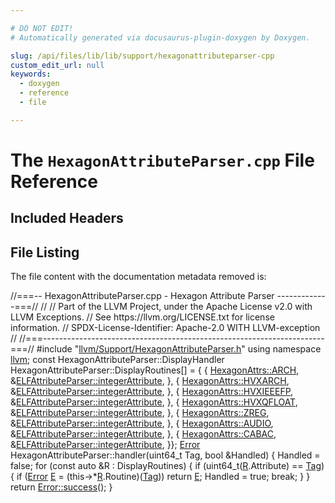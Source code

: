 ```yaml
---

# DO NOT EDIT!
# Automatically generated via docusaurus-plugin-doxygen by Doxygen.

slug: /api/files/lib/lib/support/hexagonattributeparser-cpp
custom_edit_url: null
keywords:
  - doxygen
  - reference
  - file

---
```





# The `HexagonAttributeParser.cpp` File Reference

<DoxygenPage pluginConfig={pluginConfig}>



## Included Headers

<IncludesList>
<IncludesListItem
  filePath="llvm/Support/HexagonAttributeParser.h"
  permalink="/docs/api/files/include/include/llvm/include/llvm/support/hexagonattributeparser-h"
  isLocal="true" />
</IncludesList>


## File Listing

The file content with the documentation metadata removed is:

<ProgramListing>

<Link id="l00001" /><CodeLine lineNumber="1"><span class="doxyHighlightComment">//===-- HexagonAttributeParser.cpp - Hexagon Attribute Parser -------------===//</span></CodeLine>
<Link id="l00002" /><CodeLine lineNumber="2"><span class="doxyHighlightComment">//</span></CodeLine>
<Link id="l00003" /><CodeLine lineNumber="3"><span class="doxyHighlightComment">// Part of the LLVM Project, under the Apache License v2.0 with LLVM Exceptions.</span></CodeLine>
<Link id="l00004" /><CodeLine lineNumber="4"><span class="doxyHighlightComment">// See https://llvm.org/LICENSE.txt for license information.</span></CodeLine>
<Link id="l00005" /><CodeLine lineNumber="5"><span class="doxyHighlightComment">// SPDX-License-Identifier: Apache-2.0 WITH LLVM-exception</span></CodeLine>
<Link id="l00006" /><CodeLine lineNumber="6"><span class="doxyHighlightComment">//</span></CodeLine>
<Link id="l00007" /><CodeLine lineNumber="7"><span class="doxyHighlightComment">//===----------------------------------------------------------------------===//</span></CodeLine>
<Link id="l00008" /><CodeLine lineNumber="8"></CodeLine>
<Link id="l00009" /><CodeLine lineNumber="9"><span class="doxyHighlightPreprocessor">#include &quot;<a href="/docs/api/files/include/include/llvm/include/llvm/support/hexagonattributeparser-h">llvm/Support/HexagonAttributeParser.h</a>&quot;</span></CodeLine>
<Link id="l00010" /><CodeLine lineNumber="10"></CodeLine>
<Link id="l00011" /><CodeLine lineNumber="11"><span class="doxyHighlightKeyword">using namespace </span><span class="doxyHighlight"><a href="/docs/api/namespaces/llvm">llvm</a>;</span></CodeLine>
<Link id="l00012" /><CodeLine lineNumber="12"></CodeLine>
<Link id="l00013" /><CodeLine lineNumber="13"><span class="doxyHighlightKeyword">const</span><span class="doxyHighlight"> HexagonAttributeParser::DisplayHandler</span></CodeLine>
<Link id="l00014" /><CodeLine lineNumber="14"><span class="doxyHighlight">    HexagonAttributeParser::DisplayRoutines&#91;&#93; = &#123;</span></CodeLine>
<Link id="l00015" /><CodeLine lineNumber="15"><span class="doxyHighlight">        &#123;</span></CodeLine>
<Link id="l00016" /><CodeLine lineNumber="16"><span class="doxyHighlight">            <a href="/docs/api/namespaces/llvm/hexagonattrs/#a9273648ff11b0cd9cc6c1fca21757b0aadf72f328baf0f5acf40009bfc48dabb3">HexagonAttrs::ARCH</a>,</span></CodeLine>
<Link id="l00017" /><CodeLine lineNumber="17"><span class="doxyHighlight">            &amp;<a href="/docs/api/classes/llvm/elfattributeparser/#a3e050c88f97b0583ca8a9ccb9df7f9af">ELFAttributeParser::integerAttribute</a>,</span></CodeLine>
<Link id="l00018" /><CodeLine lineNumber="18"><span class="doxyHighlight">        &#125;,</span></CodeLine>
<Link id="l00019" /><CodeLine lineNumber="19"><span class="doxyHighlight">        &#123;</span></CodeLine>
<Link id="l00020" /><CodeLine lineNumber="20"><span class="doxyHighlight">            <a href="/docs/api/namespaces/llvm/hexagonattrs/#a9273648ff11b0cd9cc6c1fca21757b0aac5818b77afe27e45bb4800bc6ccf19ba">HexagonAttrs::HVXARCH</a>,</span></CodeLine>
<Link id="l00021" /><CodeLine lineNumber="21"><span class="doxyHighlight">            &amp;<a href="/docs/api/classes/llvm/elfattributeparser/#a3e050c88f97b0583ca8a9ccb9df7f9af">ELFAttributeParser::integerAttribute</a>,</span></CodeLine>
<Link id="l00022" /><CodeLine lineNumber="22"><span class="doxyHighlight">        &#125;,</span></CodeLine>
<Link id="l00023" /><CodeLine lineNumber="23"><span class="doxyHighlight">        &#123;</span></CodeLine>
<Link id="l00024" /><CodeLine lineNumber="24"><span class="doxyHighlight">            <a href="/docs/api/namespaces/llvm/hexagonattrs/#a9273648ff11b0cd9cc6c1fca21757b0aa473fdbf9b41b7242e1d5b95a3cd91753">HexagonAttrs::HVXIEEEFP</a>,</span></CodeLine>
<Link id="l00025" /><CodeLine lineNumber="25"><span class="doxyHighlight">            &amp;<a href="/docs/api/classes/llvm/elfattributeparser/#a3e050c88f97b0583ca8a9ccb9df7f9af">ELFAttributeParser::integerAttribute</a>,</span></CodeLine>
<Link id="l00026" /><CodeLine lineNumber="26"><span class="doxyHighlight">        &#125;,</span></CodeLine>
<Link id="l00027" /><CodeLine lineNumber="27"><span class="doxyHighlight">        &#123;</span></CodeLine>
<Link id="l00028" /><CodeLine lineNumber="28"><span class="doxyHighlight">            <a href="/docs/api/namespaces/llvm/hexagonattrs/#a9273648ff11b0cd9cc6c1fca21757b0aa7f4e1b73534a3e4fe81b45dfa70e4fa8">HexagonAttrs::HVXQFLOAT</a>,</span></CodeLine>
<Link id="l00029" /><CodeLine lineNumber="29"><span class="doxyHighlight">            &amp;<a href="/docs/api/classes/llvm/elfattributeparser/#a3e050c88f97b0583ca8a9ccb9df7f9af">ELFAttributeParser::integerAttribute</a>,</span></CodeLine>
<Link id="l00030" /><CodeLine lineNumber="30"><span class="doxyHighlight">        &#125;,</span></CodeLine>
<Link id="l00031" /><CodeLine lineNumber="31"><span class="doxyHighlight">        &#123;</span></CodeLine>
<Link id="l00032" /><CodeLine lineNumber="32"><span class="doxyHighlight">            <a href="/docs/api/namespaces/llvm/hexagonattrs/#a9273648ff11b0cd9cc6c1fca21757b0aa7616170e3a6a5aa236da071bf245f9fb">HexagonAttrs::ZREG</a>,</span></CodeLine>
<Link id="l00033" /><CodeLine lineNumber="33"><span class="doxyHighlight">            &amp;<a href="/docs/api/classes/llvm/elfattributeparser/#a3e050c88f97b0583ca8a9ccb9df7f9af">ELFAttributeParser::integerAttribute</a>,</span></CodeLine>
<Link id="l00034" /><CodeLine lineNumber="34"><span class="doxyHighlight">        &#125;,</span></CodeLine>
<Link id="l00035" /><CodeLine lineNumber="35"><span class="doxyHighlight">        &#123;</span></CodeLine>
<Link id="l00036" /><CodeLine lineNumber="36"><span class="doxyHighlight">            <a href="/docs/api/namespaces/llvm/hexagonattrs/#a9273648ff11b0cd9cc6c1fca21757b0aae726e716c8bf8c371147056555698773">HexagonAttrs::AUDIO</a>,</span></CodeLine>
<Link id="l00037" /><CodeLine lineNumber="37"><span class="doxyHighlight">            &amp;<a href="/docs/api/classes/llvm/elfattributeparser/#a3e050c88f97b0583ca8a9ccb9df7f9af">ELFAttributeParser::integerAttribute</a>,</span></CodeLine>
<Link id="l00038" /><CodeLine lineNumber="38"><span class="doxyHighlight">        &#125;,</span></CodeLine>
<Link id="l00039" /><CodeLine lineNumber="39"><span class="doxyHighlight">        &#123;</span></CodeLine>
<Link id="l00040" /><CodeLine lineNumber="40"><span class="doxyHighlight">            <a href="/docs/api/namespaces/llvm/hexagonattrs/#a9273648ff11b0cd9cc6c1fca21757b0aaab7a5dc2a04b0f4ee795b3b9254a46cd">HexagonAttrs::CABAC</a>,</span></CodeLine>
<Link id="l00041" /><CodeLine lineNumber="41"><span class="doxyHighlight">            &amp;<a href="/docs/api/classes/llvm/elfattributeparser/#a3e050c88f97b0583ca8a9ccb9df7f9af">ELFAttributeParser::integerAttribute</a>,</span></CodeLine>
<Link id="l00042" /><CodeLine lineNumber="42"><span class="doxyHighlight">        &#125;&#125;;</span></CodeLine>
<Link id="l00043" /><CodeLine lineNumber="43"></CodeLine>
<Link id="l00044" /><CodeLine lineNumber="44"><span class="doxyHighlight"><a href="/docs/api/classes/llvm/error">Error</a> HexagonAttributeParser::handler(uint64&#95;t Tag, </span><span class="doxyHighlightKeywordType">bool</span><span class="doxyHighlight"> &amp;Handled) &#123;</span></CodeLine>
<Link id="l00045" /><CodeLine lineNumber="45"><span class="doxyHighlight">  Handled = </span><span class="doxyHighlightKeyword">false</span><span class="doxyHighlight">;</span></CodeLine>
<Link id="l00046" /><CodeLine lineNumber="46"><span class="doxyHighlight">  </span><span class="doxyHighlightKeywordFlow">for</span><span class="doxyHighlight"> (</span><span class="doxyHighlightKeyword">const</span><span class="doxyHighlight"> </span><span class="doxyHighlightKeyword">auto</span><span class="doxyHighlight"> &amp;R : DisplayRoutines) &#123;</span></CodeLine>
<Link id="l00047" /><CodeLine lineNumber="47"><span class="doxyHighlight">    </span><span class="doxyHighlightKeywordFlow">if</span><span class="doxyHighlight"> (uint64&#95;t(<a href="/docs/api/namespaces/llvm/riscvfencefield/#a147be9e9780c1e33363ea572d4c7b25fa1835091d83e0e052cd1a32c99b2be731">R</a>.Attribute) == <a href="/docs/api/namespaces/llvm/#ac226f3d2b9ca090171a8e0a8cb92c343ac101058e7ea21bbbf2a5ac893088e90b">Tag</a>) &#123;</span></CodeLine>
<Link id="l00048" /><CodeLine lineNumber="48"><span class="doxyHighlight">      </span><span class="doxyHighlightKeywordFlow">if</span><span class="doxyHighlight"> (<a href="/docs/api/namespaces/llvm/#ac226f3d2b9ca090171a8e0a8cb92c343a902b0d55fddef6f8d651fe1035b7d4bd">Error</a> <a href="/docs/api/files/lib/lib/ir/builtingcs-cpp/#abb2b3a60ccc38a28239e19a1646e0c8a">E</a> = (this-&gt;&#42;<a href="/docs/api/namespaces/llvm/riscvfencefield/#a147be9e9780c1e33363ea572d4c7b25fa1835091d83e0e052cd1a32c99b2be731">R</a>.Routine)(<a href="/docs/api/namespaces/llvm/#ac226f3d2b9ca090171a8e0a8cb92c343ac101058e7ea21bbbf2a5ac893088e90b">Tag</a>))</span></CodeLine>
<Link id="l00049" /><CodeLine lineNumber="49"><span class="doxyHighlight">        </span><span class="doxyHighlightKeywordFlow">return</span><span class="doxyHighlight"> <a href="/docs/api/files/lib/lib/ir/builtingcs-cpp/#abb2b3a60ccc38a28239e19a1646e0c8a">E</a>;</span></CodeLine>
<Link id="l00050" /><CodeLine lineNumber="50"><span class="doxyHighlight">      Handled = </span><span class="doxyHighlightKeyword">true</span><span class="doxyHighlight">;</span></CodeLine>
<Link id="l00051" /><CodeLine lineNumber="51"><span class="doxyHighlight">      </span><span class="doxyHighlightKeywordFlow">break</span><span class="doxyHighlight">;</span></CodeLine>
<Link id="l00052" /><CodeLine lineNumber="52"><span class="doxyHighlight">    &#125;</span></CodeLine>
<Link id="l00053" /><CodeLine lineNumber="53"><span class="doxyHighlight">  &#125;</span></CodeLine>
<Link id="l00054" /><CodeLine lineNumber="54"><span class="doxyHighlight">  </span><span class="doxyHighlightKeywordFlow">return</span><span class="doxyHighlight"> <a href="/docs/api/classes/llvm/error/#a4dfd0813c3d0e0a30439b5a3e9196b59">Error::success</a>();</span></CodeLine>
<Link id="l00055" /><CodeLine lineNumber="55"><span class="doxyHighlight">&#125;</span></CodeLine>

</ProgramListing>


</DoxygenPage>
